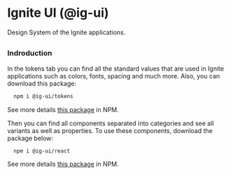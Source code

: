 
<Meta title="Home" />

# Ignite UI (@ig-ui)

Design System of the Ignite applications.

##

### Indroduction

In the tokens tab you can find all the standard values ​that are used 
in Ignite applications such as colors, fonts, spacing and much more.
Also, you can download this package:

```bash
  npm i @ig-ui/tokens
```

See more details [this package](https://www.npmjs.com/package/@ig-ui/tokens) in NPM.

Then you can find all components separated into categories and see all 
variants as well as properties. To use these components, download the package below:

```bash
  npm i @ig-ui/react
```

See more details [this package](https://www.npmjs.com/package/@ig-ui/react) in NPM.